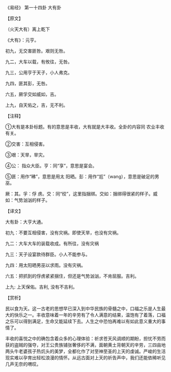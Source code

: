 

《易经》 第一十四卦 大有卦

【原文】

（火天大有）离上乾下

《大有》：元亨。

初九，无交害匪咎。艰则无咎。

九二，大车以载，有攸往，无咎。

九三，公用亨于天子，小人弗克。

九四，匪其彭，无咎。

六五，厥孚交如威如，吉。

上九，自天佑之，吉，无不利。

【注释】

①大有是本卦标题。有的意思是丰收，大有就是大丰收。全卦的内容同 农业丰收有关。

②交害：互相侵害。

③艰：天旱，旱灾。

④公： 指众大臣。亨：同“享”，意思是宴会。

⑤匪：用作“昲”，意思是用太 阳晒。彭：用作“尪”（wang），意思是破足的男巫。

厥：其。孚：俘 虏。交：同“绞”，这里指捆绑。交如：捆绑得很紧的样子。威如：气势汹汹的样子。

【译文】

大有卦：大亨大通。

初九：不要互相侵害，没有灾祸。即使天旱，也没有灾祸。

九二：大车大车的装载收成。有所往，没有灾祸

九三：天子设宴款待群臣。小人不能参与。

九四：用太阳晒男巫以求雨。没有灾祸。

六五：把抓到的俘虏紧紧捆住，但还是气势汹汹，不肯屈服。吉利。

上九: 上天保佑。吉利, 没有不吉利。

【赏析】

民以食为天。这一古老的思想早已深入到中华民族的骨髓之中，口福之乐是人生最大的快乐之一。丰收意味着一年的辛劳有了令人满意的结果，温饱有了着落，口福之乐可以得到满足，生命又能延续下去。人生之中恐怕再难以有如此意义重大的事情了。

丰收的喜悦之中的确包含着众多的心理体验：祈求苍天风调顺的期盼，担忧不劳而获的盗贼的强夺，对王公贵族铺张奢侈的不满，面朝黄土背朝天的辛劳，三四亩地两头牛老婆孩子热炕头的美梦，全都化作了对至神至圣的上天的虔诚。严峻的生活现实难以孕育出轻松浪漫的情怀。从远古面对上天的祈告声中，我们还能依稀听见几声无奈的喟叹。


